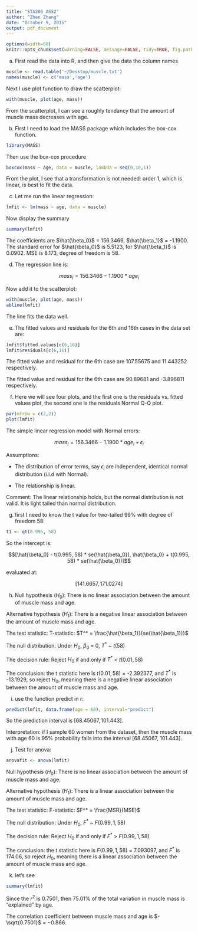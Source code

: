 ```yaml
---
title: "STA206 ASS2"
author: "Zhen Zhang"
date: "October 9, 2015"
output: pdf_document
---
```


```r
options(width=60)
knitr::opts_chunk$set(warning=FALSE, message=FALSE, tidy=TRUE, fig.path='Figs/')
```

(a) First read the data into R, and then give the data the column names

```r
muscle <- read.table('~/Desktop/muscle.txt')
names(muscle) <- c('mass','age')
```

Next I use plot function to draw the scatterplot:

```r
with(muscle, plot(age, mass))
```

From the scatterplot, I can see a roughly tendancy that the amount of muscle mass decreases with age.

(b) First I need to load the MASS package which includes the box-cox function.

```r
library(MASS)
```

Then use the box-cox procedure

```r
boxcox(mass ~ age, data = muscle, lambda = seq(0,10,1))
```

From the plot, I see that a transformation is not needed: order 1, which is linear, is best to fit the data.

(c) Let me run the linear regression:

```r
lmfit <- lm(mass ~ age, data = muscle)
```

Now display the summary

```r
summary(lmfit)
```

The coefficients are $\hat{\beta_0}$ = 156.3466, $\hat{\beta_1}$ = -1.1900. The standard error for $\hat{\beta_0}$ is 5.5123, for $\hat{\beta_1}$ is 0.0902. MSE is 8.173, degree of freedom is 58.

(d) The regression line is:

$$mass_i = 156.3466 - 1.1900 * age_i$$

Now add it to the scatterplot:

```r
with(muscle, plot(age, mass))
abline(lmfit)
```

The line fits the data well.

(e) The fitted values and residuals for the 6th and 16th cases in the data set are:

```r
lmfit$fitted.values[c(6,16)]
lmfit$residuals[c(6,16)]
```

The fitted value and residual for the 6th case are 107.55675 and 11.443252 respectively.

The fitted value and residual for the 6th case are 90.89681 and -3.896811 respectively.

(f) Here we will see four plots, and the first one is the residuals vs. fitted values plot, the second one is the residuals Normal Q-Q plot.

```r
par(mfrow = c(2,2))
plot(lmfit)
```

The simple linear regression model with Normal errors:

$$mass_i = 156.3466 - 1.1900 * age_i + \epsilon_i$$

Assumptions:

+ The distribution of error terms, say $\epsilon_i$ are independent, identical normal distribution (i.i.d with Normal).

+ The relationship is linear.

Comment: The linear relationship holds, but the normal distribution is not valid. It is light tailed than normal distribution.

(g) first I need to know the t value for two-tailed 99% with degree of freedom 58:

```r
t1 <- qt(0.995, 58)
```

So the intercept is:

$$[\hat{\beta_0} - t(0.995, 58) * se(\hat{\beta_0}), \hat{\beta_0} + t(0.995, 58) * se(\hat{\beta_0})]$$

evaluated at:

$$[141.6657, 171.0274]$$

(h) Null hypothesis ($H_0$): There is no linear association between the amount of muscle mass and age.

Alternative hypothesis ($H_1$): There is a negative linear association between the amount of muscle mass and age.

The test statistic: T-statistic: $T^* = \frac{\hat{\beta_1}}{se(\hat{\beta_1})}$

The null distribution: Under $H_0$, $\beta_0$ = 0, $T^*$ ~ $t(58)$

The decision rule: Reject $H_0$ if and only if $T^*$ < $t(0.01,58)$

The conclusion: the t statistic here is $t(0.01,58)$ = -2.392377, and $T^*$ is -13.1929, so reject $H_0$, meaning there is a negative linear association between the amount of muscle mass and age.

(i) use the function predict in r:

```r
predict(lmfit, data.frame(age = 60), interval="predict")
```

So the prediction interval is $[68.45067, 101.443]$.

Interpretation: if I sample 60 women from the dataset, then the muscle mass with age 60 is 95% probability falls into the interval [68.45067, 101.443].

(j) Test for anova:

```r
anovafit <- anova(lmfit)
```

Null hypothesis ($H_0$): There is no linear association between the amount of muscle mass and age.

Alternative hypothesis ($H_1$): There is a linear association between the amount of muscle mass and age.

The test statistic: F-statistic: $F^* = \frac{MSR}{MSE}$

The null distribution: Under $H_0$, $F^*$ ~ $F(0.99,1,58)$

The decision rule: Reject $H_0$ if and only if $F^*$ > $F(0.99,1,58)$

The conclusion: the t statistic here is $F(0.99,1,58)$ = 7.093097, and $F^*$ is 174.06, so reject $H_0$, meaning there is a linear association between the amount of muscle mass and age.

(k) let's see 

```r
summary(lmfit)
```

Since the $r^2$ is 0.7501, then 75.01% of the total variation in muscle mass is “explained” by age.

The correlation coefficient between muscle mass and age is $-\sqrt{0.7501}$ = $-0.866$.
